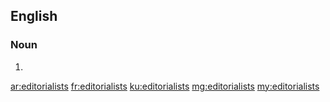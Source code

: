 ==English==

===Noun===
{{head|en}}

# {{plural of|editorialist}}

[[ar:editorialists]]
[[fr:editorialists]]
[[ku:editorialists]]
[[mg:editorialists]]
[[my:editorialists]]